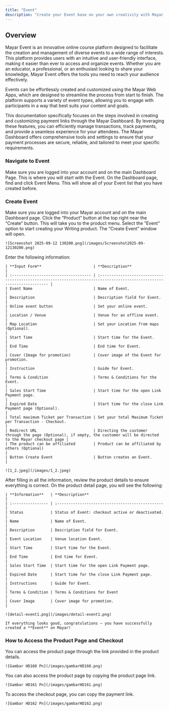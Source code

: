 ```yaml
---
title: "Event"
description: "Create your Event base on your own creativity with Mayar!"
---
```


## Overview

Mayar Event is an innovative online course platform designed to facilitate the creation and management of diverse events to a wide range of interests. This platform provides users with an intuitive and user-friendly interface, making it easier than ever to access and organize events. Whether you are an educator, a professional, or an enthusiast looking to share your knowledge, Mayar Event offers the tools you need to reach your audience effectively.

Events can be effortlessly created and customized using the Mayar Web Apps, which are designed to streamline the process from start to finish. The platform supports a variety of event types, allowing you to engage with participants in a way that best suits your content and goals.

This documentation specifically focuses on the steps involved in creating and customizing payment links through the Mayar Dashboard. By leveraging these features, you can efficiently manage transactions, track payments, and provide a seamless experience for your attendees. The Mayar Dashboard offers comprehensive tools and settings to ensure that your payment processes are secure, reliable, and tailored to meet your specific requirements.

### Navigate to Event

<Steps>
  <Step title="Log in to your Mayar Dashboard">
    Make sure you are logged into your account and on the main Dashboard Page. This is where you will start with the Event.
  </Step>
  <Step title="    From the Sidebar menu, click on Event">
    On the Dashboard page, find and click Event Menu. This will show all of your Event list that you have created before.
  </Step>
</Steps>

### Create Event

<Steps>
  <Step title="Go to Dashboard">
    Make sure you are logged into your Mayar account and on the main Dashboard page.
  </Step>
  <Step title="Access the Product Menu">
    Click the “Product” button at the top right near the “Create” button. This will take you to the product menu.
  </Step>
  <Step title="Choose Product Type">
    Select the “Event” option to start creating your Writing product. The “Create Event” window will open.

    ![Screenshot 2025-09-12 130200.png](/images/Screenshot2025-09-12130200.png)
  </Step>
  <Step title="Fill in Product Details">
    Enter the following information:

    | **Input Form**                       | **Description**                                                                                                        |
    | :----------------------------------- | :--------------------------------------------------------------------------------------------------------------------- |
    | Event Name                           | Name of Event.                                                                                                         |
    | Description                          | Description field for Event.                                                                                           |
    | Online event button                  | Set your online event.                                                                                                 |
    | Location / Venue                     | Venue for an offline event.                                                                                            |
    | Map Location                         | Set your Location from maps (Optional).                                                                                |
    | Start Time                           | Start time for the Event.                                                                                              |
    | End Time                             | End time for Event.                                                                                                    |
    | Cover (Image for promotion)          | Cover image of the Event for promotion.                                                                                |
    | Instruction                          | Guide for Event.                                                                                                       |
    | Terms & Condition                    | Terms & Conditions for the Event.                                                                                      |
    | Sales Start Time                     | Start time for the open Link Payment page.                                                                             |
    | Expired Date                         | Start time for the close Link Payment page (Optional).                                                                 |
    | Total maximum Ticket per Transaction | Set your total Maximum Ticket per Transaction - Checkout.                                                              |
    | Redirect URL                         | Directing the customer through the page (Optional), if empty, the customer will be directed to the Mayar checkout page |
    | The product can be affiliated        | Product can be affiliated by others (Optional)                                                                         |
    | Button Create Event                  | Button creates an Event.                                                                                               |

    ![1_2.jpeg](/images/1_2.jpeg)
  </Step>
  <Step title="Review and Finish">
    After filling in all the information, review the product details to ensure everything is correct. On the product detail page, you will see the following:

    | **Information**   | **Description**                                  |
    | :---------------- | :----------------------------------------------- |
    | Status            | Status of Event: checkout active or deactivated. |
    | Name              | Name of Event.                                   |
    | Description       | Description field for Event.                     |
    | Event Location    | Venue location Event.                            |
    | Start Time        | Start time for the Event.                        |
    | End Time          | End time for Event.                              |
    | Sales Start Time  | Start time for the open Link Payment page.       |
    | Expired Date      | Start time for the close Link Payment page.      |
    | Instructions      | Guide for Event.                                 |
    | Terms & Condition | Terms & Conditions for Event                     |
    | Cover Image       | Cover image for promotion.                       |

    ![detail-event1.png](/images/detail-event1.png)

    If everything looks good, congratulations — you have successfully created a **Event** on Mayar!
  </Step>
</Steps>

### How to Access the Product Page and Checkout

<Steps>
  <Step title="Access Product Page">
    You can access the product page through the link provided in the product details.

    ![Gambar HD160 Pn](/images/gambarHD160.png)
  </Step>
  <Step title="Copy Product Page Link">
    You can also access the product page by copying the product page link.

    ![Gambar HD161 Pn](/images/gambarHD161.png)
  </Step>
  <Step title="Access Checkout Page">
    To access the checkout page, you can copy the payment link.

    ![Gambar HD162 Pn](/images/gambarHD162.png)
  </Step>
</Steps>